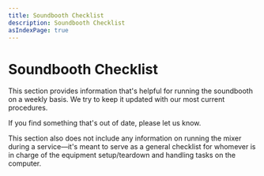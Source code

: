 ```yaml
---
title: Soundbooth Checklist
description: Soundbooth Checklist
asIndexPage: true
---
```



# Soundbooth Checklist

This section provides information that's helpful for running the soundbooth on a weekly basis. We try to keep it updated with our most current procedures.

<Callout>
    If you find something that's out of date, please let us know.
</Callout>

This section also does not include any information on running the mixer during a service—it's meant to serve as a general checklist for whomever is in charge of the equipment setup/teardown and handling tasks on the computer.